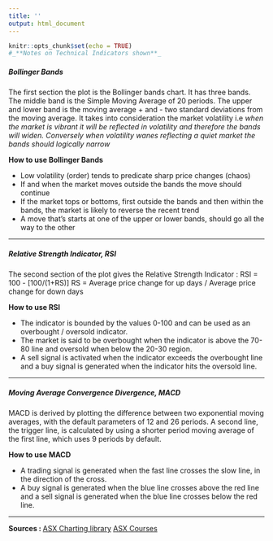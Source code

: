 ```yaml
---
title: ''
output: html_document
---
```


```r
knitr::opts_chunk$set(echo = TRUE)
#_**Notes on Technical Indicators shown**_

```

##### Bollinger Bands
The first section the plot is the Bollinger bands chart. It has three bands. The middle band is the Simple Moving Average of 20 periods. The upper and lower band is the moving average + and - two standard deviations from the moving average.
It takes into consideration the market volatility i.e *when the market is vibrant it will be reflected in volatility and therefore the bands will widen. Conversely when volatility wanes reflecting a quiet market the bands should logically narrow* 

**How to use Bollinger Bands**  

* Low volatility (order) tends to predicate sharp price changes (chaos) 
* If and when the market moves outside the bands the move should continue 
* If the market tops or bottoms, first outside the bands and then within the bands, the market is likely to reverse the recent trend 
* A move that's starts at one of the upper or lower bands, should go all the way to the other 

---

##### Relative Strength Indicator, RSI

The second section of the plot gives the Relative Strength Indicator : RSI = 100 - [100/(1+RS)]
RS = Average price change for up days / Average price change for down days

**How to use RSI**  

* The indicator is bounded by the values 0-100 and can be used as an overbought / oversold indicator. 
* The market is said to be overbought when the indicator is above the 70-80 line and oversold when below the 20-30 region. 
* A sell signal is activated when the indicator exceeds the overbought line and a buy signal is generated when the indicator hits the oversold line.

---

##### Moving Average Convergence Divergence, MACD

MACD is derived by plotting the difference between two exponential moving averages, with the default parameters of 12 and 26 periods. A second line, the trigger line, is calculated by using a shorter period moving average of the first line, which uses 9 periods by default.

**How to use MACD**  

* A trading signal is generated when the fast line crosses the slow line, in the direction of the cross. 
*  A buy signal is generated when the blue line crosses above the red line and a sell signal is generated when the blue line crosses below the red line. 



---


**Sources : **
[ASX Charting library](https://www.asx.com.au/prices/charting-library.htm)
[ASX Courses](https://www.asx.com.au/education/shares-course.htm)

